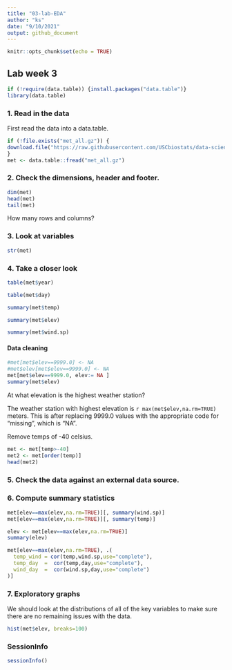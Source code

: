 ```yaml
---
title: "03-lab-EDA"
author: "ks"
date: "9/10/2021"
output: github_document
---
```


```r
knitr::opts_chunk$set(echo = TRUE)
```

## Lab week 3


```r
if (!require(data.table)) {install.packages("data.table")}
library(data.table)
```

### 1. Read in the data

First read the data into a data.table.

```r
if (!file.exists("met_all.gz")) {
download.file("https://raw.githubusercontent.com/USCbiostats/data-science-data/master/02_met/met_all.gz", "data/met_all.gz", method="libcurl", timeout = 60)
}
met <- data.table::fread("met_all.gz")
```

### 2. Check the dimensions, header and footer.

```r
dim(met)
head(met)
tail(met)
```

How many rows and columns?

### 3. Look at variables

```r
str(met)
```

### 4. Take a closer look

```r
table(met$year)
```

```r
table(met$day)
```

```r
summary(met$temp)
```

```r
summary(met$elev)
```

```r
summary(met$wind.sp)
```

#### Data cleaning

```r
#met[met$elev==9999.0] <- NA
#met$elev[met$elev==9999.0] <- NA
met[met$elev==9999.0, elev:= NA ]
summary(met$elev)
```

At what elevation is the highest weather station?

The weather station with highest elevation is `r max(met$elev,na.rm=TRUE)` meters. This is after replacing 9999.0 values with the appropriate code for “missing”, which is “NA”.


Remove temps of -40 celsius.
```r
met <- met[temp>-40]
met2 <- met[order(temp)]
head(met2)
```


### 5. Check the data against an external data source.

### 6. Compute summary statistics

```r
met[elev==max(elev,na.rm=TRUE)][, summary(wind.sp)]
met[elev==max(elev,na.rm=TRUE)][, summary(temp)]
```

```r
elev <- met[elev==max(elev,na.rm=TRUE)]
summary(elev)
```



```r
met[elev==max(elev,na.rm=TRUE), .(
  temp_wind = cor(temp,wind.sp,use="complete"),
  temp_day  =  cor(temp,day,use="complete"),
  wind_day  =  cor(wind.sp,day,use="complete")
)]
```

### 7. Exploratory graphs

We should look at the distributions of all of the key variables to make sure there are no remaining issues with the data.

```r
hist(met$elev, breaks=100)
```




###  SessionInfo

```r
sessionInfo()
```

